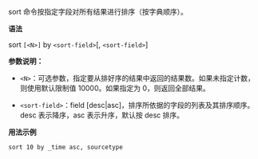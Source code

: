 sort 命令按指定字段对所有结果进行排序（按字典顺序）。

**语法**

sort `[<N>]` by `<sort-field>`\[, `<sort-field>`\]

**参数说明：**

* `<N>`：可选参数，指定要从排好序的结果中返回的结果数。如果未指定计数，则使⽤默认限制值 10000。如果指定为 0，则返回全部结果。

* `<sort-field>`：field [desc|asc]，排序所依据的字段的列表及其排序顺序。desc 表⽰降序，asc 表⽰升序，默认按 desc 排序。

**用法示例**

```
sort 10 by _time asc, sourcetype
```
